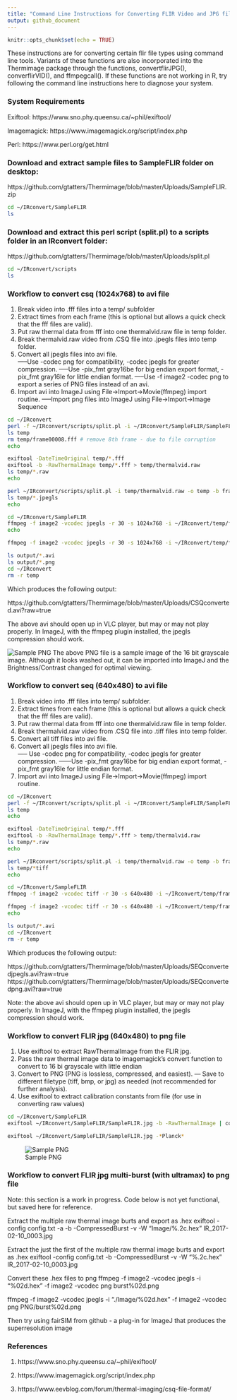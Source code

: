 ```yaml
---
title: "Command Line Instructions for Converting FLIR Video and JPG files for import to ImageJ"
output: github_document
---
```


```r
knitr::opts_chunk$set(echo = TRUE)
```

These instructions are for converting certain flir file types using command line tools.  Variants of these functions are also incorporated into the Thermimage package through the functions, convertflirJPG(), converflirVID(), and ffmpegcall().  If these functions are not working in R, try following the command line instructions here to diagnose your system.

### System Requirements
Exiftool: https://www.sno.phy.queensu.ca/~phil/exiftool/

Imagemagick: https://www.imagemagick.org/script/index.php

Perl: https://www.perl.org/get.html 

### Download and extract sample files to SampleFLIR folder on desktop:
https://github.com/gtatters/Thermimage/blob/master/Uploads/SampleFLIR.zip

```bash
cd ~/IRconvert/SampleFLIR
ls
```

### Download and extract this perl script (split.pl) to a scripts folder in an IRconvert folder:
https://github.com/gtatters/Thermimage/blob/master/Uploads/split.pl

```bash
cd ~/IRconvert/scripts
ls
```

### Workflow to convert csq (1024x768) to avi file

1. Break video into .fff files into a temp/ subfolder
2. Extract times from each frame (this is optional but allows a quick check that the fff files are valid).
3. Put raw thermal data from fff into one thermalvid.raw file in temp folder.
4. Break thermalvid.raw video from .CSQ file into .jpegls files into temp folder.
5. Convert all jpegls files into avi file.  
-----Use -codec png for compatibility, -codec jpegls for greater compression.
-----Use -pix_fmt gray16be for big endian export format, -pix_fmt gray16le for little endian format.
-----Use -f image2 -codec png to export a series of PNG files instead of an avi.
6. Import avi into ImageJ using File->Import->Movie(ffmpeg) import routine.
-----Import png files into ImageJ using File->Import->Image Sequence


```bash
cd ~/IRconvert
perl -f ~/IRconvert/scripts/split.pl -i ~/IRconvert/SampleFLIR/SampleFLIR.csq -o temp -b frame -p fff -x fff
ls temp
rm temp/frame00008.fff # remove 8th frame - due to file corruption
echo

exiftool -DateTimeOriginal temp/*.fff 
exiftool -b -RawThermalImage temp/*.fff > temp/thermalvid.raw
ls temp/*.raw
echo

perl ~/IRconvert/scripts/split.pl -i temp/thermalvid.raw -o temp -b frame -p jpegls -x jpegls
ls temp/*.jpegls
echo

cd ~/IRconvert/SampleFLIR
ffmpeg -f image2 -vcodec jpegls -r 30 -s 1024x768 -i ~/IRconvert/temp/frame%05d.jpegls -pix_fmt gray16be -vcodec jpegls -s 1024x768 CSQconverted.avi -y
echo

ffmpeg -f image2 -vcodec jpegls -r 30 -s 1024x768 -i ~/IRconvert/temp/frame%05d.jpegls -f image2 -pix_fmt gray16be -vcodec png -s 1024x768 output/frame%05d.png -y

ls output/*.avi
ls output/*.png
cd ~/IRconvert
rm -r temp
```

Which produces the following output:

https://github.com/gtatters/Thermimage/blob/master/Uploads/CSQconverted.avi?raw=true

The above avi should open up in VLC player, but may or may not play properly.  In ImageJ, with the ffmpeg plugin installed, the jpegls compression should work.

![Sample PNG](https://github.com/gtatters/Thermimage/blob/master/Uploads/frame00001.png?raw=true)
The above PNG file is a sample image of the 16 bit grayscale image.  Although it looks washed out, it can be imported into ImageJ and the Brightness/Contrast changed for optimal viewing.  


### Workflow to convert seq (640x480) to avi file

1. Break video into .fff files into temp/ subfolder.
2. Extract times from each frame (this is optional but allows a quick check that the fff files are valid).
3. Put raw thermal data from fff into one thermalvid.raw file in temp folder.
4. Break thermalvid.raw video from .CSQ file into .tiff files into temp folder.
5. Convert all tiff files into avi file.  
6. Convert all jpegls files into avi file.  
----- Use -codec png for compatibility, -codec jpegls for greater compression.
------Use -pix_fmt gray16be for big endian export format, -pix_fmt gray16le for little endian format.
7. Import avi into ImageJ using File->Import->Movie(ffmpeg) import routine.


```bash
cd ~/IRconvert
perl -f ~/IRconvert/scripts/split.pl -i ~/IRconvert/SampleFLIR/SampleFLIR.seq -o temp -b frame -p fff -x fff
ls temp
echo

exiftool -DateTimeOriginal temp/*.fff 
exiftool -b -RawThermalImage temp/*.fff > temp/thermalvid.raw
ls temp/*.raw
echo

perl ~/IRconvert/scripts/split.pl -i temp/thermalvid.raw -o temp -b frame -p tiff -x tiff
ls temp/*tiff
echo

cd ~/IRconvert/SampleFLIR
ffmpeg -f image2 -vcodec tiff -r 30 -s 640x480 -i ~/IRconvert/temp/frame%05d.tiff -pix_fmt gray16be -vcodec jpegls -s 640x480 SEQconvertedjpegls.avi -y

ffmpeg -f image2 -vcodec tiff -r 30 -s 640x480 -i ~/IRconvert/temp/frame%05d.tiff -pix_fmt gray16be -vcodec png -s 640x480 SEQconvertedpng.avi -y
echo

ls output/*.avi
cd ~/IRconvert
rm -r temp
```

Which produces the following output:

https://github.com/gtatters/Thermimage/blob/master/Uploads/SEQconvertedjpegls.avi?raw=true
https://github.com/gtatters/Thermimage/blob/master/Uploads/SEQconvertedpng.avi?raw=true

Note: the above avi should open up in VLC player, but may or may not play properly.  In ImageJ, with the ffmpeg plugin installed, the jpegls compression should work.

### Workflow to convert FLIR jpg (640x480) to png file

1. Use exiftool to extract RawThermalImage from the FLIR jpg.
2. Pass the raw thermal image data to imagemagick's convert function to convert to 16 bi grayscale with little endian
3. Convert to PNG (PNG is lossless, compressed, and easiest).
--- Save to different filetype (tiff, bmp, or jpg) as needed (not recommended for further analysis).
4. Use exiftool to extract calibration constants from file (for use in converting raw values)

```bash
cd ~/IRconvert/SampleFLIR
exiftool ~/IRconvert/SampleFLIR/SampleFLIR.jpg -b -RawThermalImage | convert - gray:- | convert -depth 16 -endian lsb -size 640x480 gray:- output/JPGconverted.png

exiftool ~/IRconvert/SampleFLIR/SampleFLIR.jpg -*Planck*
```

![Sample PNG](https://github.com/gtatters/Thermimage/blob/master/Uploads/JPGconverted.png?raw=true)



### Workflow to convert FLIR jpg multi-burst (with ultramax) to png file 
Note: this section is a work in progress.  Code below is not yet functional, but saved here for reference.

Extract the multiple raw thermal image burts and export as .hex
exiftool -config config.txt -a -b -CompressedBurst -v -W "Image/%.2c.hex" IR_2017-02-10_0003.jpg

Extract the just the first of the multiple raw thermal image burts and export as .hex
exiftool -config config.txt -b -CompressedBurst -v -W "%.2c.hex" IR_2017-02-10_0003.jpg


Convert these .hex files to png
ffmpeg -f image2 -vcodec jpegls -i "%02d.hex" -f image2 -vcodec png burst%02d.png

ffmpeg -f image2 -vcodec jpegls -i "./Image/%02d.hex" -f image2 -vcodec png PNG/burst%02d.png

Then try using fairSIM from github - a plug-in for ImageJ that produces the superresolution image





### References
1. https://www.sno.phy.queensu.ca/~phil/exiftool/

2. https://www.imagemagick.org/script/index.php

3. https://www.eevblog.com/forum/thermal-imaging/csq-file-format/



